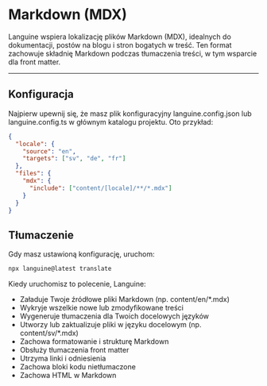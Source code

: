 # Markdown (MDX)

Languine wspiera lokalizację plików Markdown (MDX), idealnych do dokumentacji, postów na blogu i stron bogatych w treść. Ten format zachowuje składnię Markdown podczas tłumaczenia treści, w tym wsparcie dla front matter.

---

## Konfiguracja

Najpierw upewnij się, że masz plik konfiguracyjny languine.config.json lub languine.config.ts w głównym katalogu projektu. Oto przykład:

```json
{
  "locale": {
    "source": "en",
    "targets": ["sv", "de", "fr"]
  },
  "files": {
    "mdx": {
      "include": ["content/[locale]/**/*.mdx"]
    }
  }
}
```

## Tłumaczenie

Gdy masz ustawioną konfigurację, uruchom:

```bash
npx languine@latest translate
```

Kiedy uruchomisz to polecenie, Languine:

- Załaduje Twoje źródłowe pliki Markdown (np. content/en/*.mdx)
- Wykryje wszelkie nowe lub zmodyfikowane treści
- Wygeneruje tłumaczenia dla Twoich docelowych języków
- Utworzy lub zaktualizuje pliki w języku docelowym (np. content/sv/*.mdx)
- Zachowa formatowanie i strukturę Markdown
- Obsłuży tłumaczenia front matter
- Utrzyma linki i odniesienia
- Zachowa bloki kodu nietłumaczone
- Zachowa HTML w Markdown
